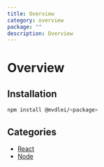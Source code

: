 ```yaml
---
title: Overview
category: overview
package: ""
description: Overview
---
```


# Overview

## Installation

```bash
npm install @mvdlei/<package>
```

## Categories

- [React](/react)
- [Node](/node)
